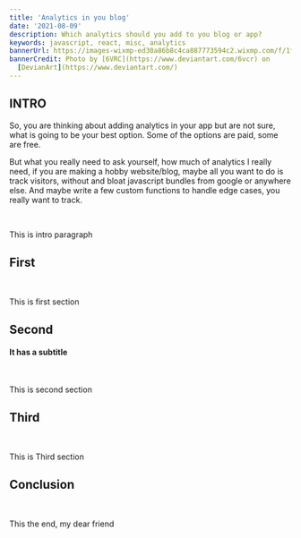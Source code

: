 ```yaml
---
title: 'Analytics in you blog'
date: '2021-08-09'
description: Which analytics should you add to you blog or app?
keywords: javascript, react, misc, analytics
bannerUrl: https://images-wixmp-ed30a86b8c4ca887773594c2.wixmp.com/f/1f43d5b0-2dc2-4600-a801-2e246e33b5b2/dc73sa7-af05b78d-39c3-43d9-87b0-23d713236b10.gif?token=eyJ0eXAiOiJKV1QiLCJhbGciOiJIUzI1NiJ9.eyJzdWIiOiJ1cm46YXBwOjdlMGQxODg5ODIyNjQzNzNhNWYwZDQxNWVhMGQyNmUwIiwiaXNzIjoidXJuOmFwcDo3ZTBkMTg4OTgyMjY0MzczYTVmMGQ0MTVlYTBkMjZlMCIsIm9iaiI6W1t7InBhdGgiOiJcL2ZcLzFmNDNkNWIwLTJkYzItNDYwMC1hODAxLTJlMjQ2ZTMzYjViMlwvZGM3M3NhNy1hZjA1Yjc4ZC0zOWMzLTQzZDktODdiMC0yM2Q3MTMyMzZiMTAuZ2lmIn1dXSwiYXVkIjpbInVybjpzZXJ2aWNlOmZpbGUuZG93bmxvYWQiXX0.uZ86a2Ax3OR9fpTH6jaO4r_YtLry_OyLqw00m4P5fv0
bannerCredit: Photo by [6VRC](https://www.deviantart.com/6vcr) on
  [DevianArt](https://www.deviantart.com/)
---
```


<GlobalWrapper>

<SectionWrapper title="intro">

## INTRO

So, you are thinking about adding analytics in your app but are not sure,
what is going to be your best option. Some of the options are paid, some are free.

But what you really need to ask yourself, how much of analytics I really need,
if you are making a hobby website/blog, maybe all you want to do is track visitors,
without and bloat javascript bundles from google or anywhere else.
And maybe write a few custom functions to handle edge cases, you really want to track.

<br />

This is intro paragraph

</SectionWrapper>

<SectionWrapper title="first">

## First

<br />

This is first section

</SectionWrapper>

<SectionWrapper title="second">

## Second

#### It has a subtitle

<br />

This is second section

</SectionWrapper>

<SectionWrapper title="Third">

## Third

<br />

This is Third section

</SectionWrapper>

<SectionWrapper title="conclusion">

## Conclusion

<br />

This the end, my dear friend

</SectionWrapper>

</GlobalWrapper>

